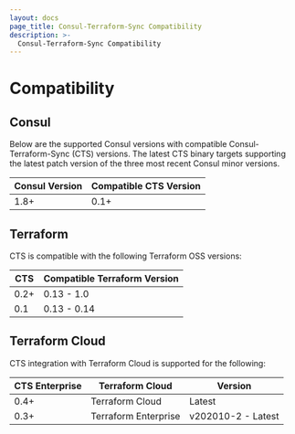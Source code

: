 ```yaml
---
layout: docs
page_title: Consul-Terraform-Sync Compatibility
description: >-
  Consul-Terraform-Sync Compatibility
---
```


# Compatibility

## Consul

Below are the supported Consul versions with compatible Consul-Terraform-Sync (CTS) versions. The latest CTS binary targets supporting the latest patch version of the three most recent Consul minor versions.

| Consul Version               | Compatible CTS Version |
| ---------------------------- | ---------------------------------------- |
| 1.8+                         | 0.1+                                     |

## Terraform

CTS is compatible with the following Terraform OSS versions:

| CTS | Compatible Terraform Version |
| --------------------- | ---------------------------- |
| 0.2+                  | 0.13 - 1.0                   |
| 0.1                   | 0.13 - 0.14                  |

## Terraform Cloud

CTS integration with Terraform Cloud is supported for the following:

| CTS Enterprise | Terraform Cloud            | Version            |
| -------------------------------- | -------------------------- | ------------------ |
| 0.4+                             | Terraform Cloud            | Latest             |
| 0.3+                             | Terraform Enterprise       | v202010-2 - Latest |
